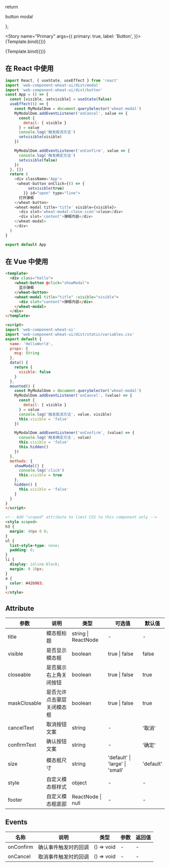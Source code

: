 

<Meta title="Example/Modal" />

<!-- 👇 We create a “template” of how args map to rendering -->

  return <div>
    <wheat-button>button</wheat-button>
    <wheat-modal visible='false'>modal</wheat-modal>
  </div>
};

<!-- 👇 Each story then reuses that template -->
<Story
  name="Primary"
  args={{
    primary: true,
    label: 'Button',
  }}>
  {Template.bind({})}
</Story>


<!-- 
<wheat-button>button</wheat-button>
<wheat-modal visible='false'>modal</wheat-modal>
`; -->


<Canvas>
  <Story name="基础使用" args={{ 
      label: '基础使用'
    }}>
    {Template.bind({})}
   </Story>
</Canvas>



## 在 React 中使用
```js
import React, { useState, useEffect } from 'react'
import 'web-component-wheat-ui/dist/modal'
import 'web-component-wheat-ui/dist/button'
const App = () => {
  const [visible, setvisible] = useState(false)
  useEffect(() => {
    const MyModalDom = document.querySelector('wheat-modal')
    MyModalDom.addEventListener('onCancel', value => {
      const {
        detail: { visible }
      } = value
      console.log('触发取消方法')
      setvisible(visible)
    })

    MyModalDom.addEventListener('onConfirm', value => {
      console.log('触发确定方法')
      setvisible(false)
    })
  }, [])
  return (
    <div className='App'>
     <wheat-button onClick={() => {
          setvisible(true)
        }} id="open" type="line">
      打开弹框
    </wheat-button>
    <wheat-modal title='title' visible={visible}>
      <div slot='wheat-modal-close-icon'>close</div>
      <div slot='content'>弹框内容</div>
    </wheat-modal>
    </div>
  )
}

export default App
```

## 在 Vue 中使用

```html
<template>
  <div class="hello">
    <wheat-button @click="showModal">
      显示弹框
    </wheat-button>
    <wheat-modal title="title" :visible="visible">
      <div slot="content">弹框内容</div>
    </wheat-modal>
  </div>
</template>

<script>
import 'web-component-wheat-ui'
import 'web-component-wheat-ui/dist/static/variables.css'
export default {
  name: 'HelloWorld',
  props: {
    msg: String
  },
  data() {
    return {
      visible: false
    }
  },
  mounted() {
    const MyModalDom = document.querySelector('wheat-modal')
    MyModalDom.addEventListener('onCancel', (value) => {
      const {
        detail: { visible }
      } = value
      console.log('触发取消方法', value, visible)
      this.visible = 'false'
    })

    MyModalDom.addEventListener('onConfirm', (value) => {
      console.log('触发确定方法', value)
      this.visible = 'false'
      this.hidden()
    })
  },
  methods: {
    showModal() {
      console.log('click')
      this.visible = true
    },
    hidden() {
      this.visible = 'false'
    }
  }
}
</script>

<!-- Add "scoped" attribute to limit CSS to this component only -->
<style scoped>
h3 {
  margin: 40px 0 0;
}
ul {
  list-style-type: none;
  padding: 0;
}
li {
  display: inline-block;
  margin: 0 10px;
}
a {
  color: #42b983;
}
</style>

```
## Attribute

| 参数          | 说明                       | 类型                | 可选值               | 默认值    |
| ------------- | -------------------------- | ------------------- | -------------------- | --------- |
| title         | 模态框标题                 | string \| ReactNode | -                    | -         |
| visible       | 是否显示模态框             | boolean             | true \| false        | false     |
| closeable     | 是否展示右上角关闭按钮     | boolean             | true \| false        | true      |
| maskClosable | 是否允许点击蒙层关闭模态框 | boolean             | true \| false        | true      |
| cancelText    | 取消按钮文案               | string              | -                    | '取消'    |
| confirmText   | 确认按钮文案               | string              | -                    | '确定'    |
| size         | 模态框尺寸           | string              | 'default' \| 'large'  \| 'small'     |  'default'     |
| style         | 自定义模态框样式           | object              | -                    | -         |
| footer        | 自定义模态框底部           | ReactNode \| null   | -                    | -         |

## Events

| 名称      | 说明                 | 类型       | 参数 | 返回值 |
| --------- | -------------------- | ---------- | ---- | ------ |
| onConfirm | 确认事件触发时的回调 | () => void | -    | -      |
| onCancel  | 取消事件触发时的回调 | () => void | -    | -      |
